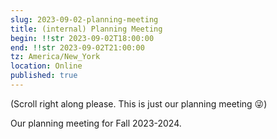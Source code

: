 ```yaml
---
slug: 2023-09-02-planning-meeting
title: (internal) Planning Meeting
begin: !!str 2023-09-02T18:00:00
end: !!str 2023-09-02T21:00:00
tz: America/New_York
location: Online
published: true
---
```


(Scroll right along please. This is just our planning meeting 😜)

Our planning meeting for Fall 2023-2024.
